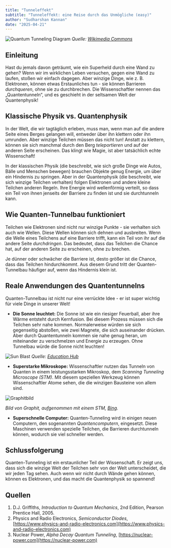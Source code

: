 ```yaml
---
title: "Tunneleffekt"
subtitle: "Tunneleffekt: eine Reise durch das Unmögliche (easy)"
author: "Sudharshan Kannan"
date: "2025-04-21"
---
```


![Quantum Tunneling Diagram](https://upload.wikimedia.org/wikipedia/commons/4/48/E14-V20-B1.gif)
_Quelle: [Wikimedia Commons](https://upload.wikimedia.org/wikipedia/commons/4/48/E14-V20-B1.gif)_

## Einleitung

Hast du jemals davon geträumt, wie ein Superheld durch eine Wand zu gehen? Wenn wir im wirklichen Leben versuchen, gegen eine Wand zu laufen, stoßen wir einfach dagegen. Aber winzige Dinge, wie z. B. Elektronen, können etwas Erstaunliches tun - sie können Barrieren _durchqueren_, ohne sie zu durchbrechen. Die Wissenschaftler nennen das „Quantentunneln“, und es geschieht in der seltsamen Welt der Quantenphysik!

## Klassische Physik vs. Quantenphysik

In der Welt, die wir tagtäglich erleben, muss man, wenn man auf die andere Seite eines Berges gelangen will, entweder über ihn klettern oder ihn umrunden. Aber winzige Teilchen müssen das nicht tun! Anstatt zu klettern, können sie sich manchmal durch den Berg _teleportieren_ und auf der anderen Seite erscheinen. Das klingt wie Magie, ist aber tatsächlich echte Wissenschaft!

In der klassischen Physik (die beschreibt, wie sich große Dinge wie Autos, Bälle und Menschen bewegen) brauchen Objekte genug Energie, um über ein Hindernis zu springen. Aber in der Quantenphysik (die beschreibt, wie sich winzige Teilchen verhalten) folgen Elektronen und andere kleine Teilchen anderen Regeln. Ihre Energie wird wellenförmig verteilt, so dass ein Teil von ihnen jenseits der Barriere zu finden ist und sie durchtunneln kann.

## Wie Quanten-Tunnelbau funktioniert

Teilchen wie Elektronen sind nicht nur winzige Punkte - sie verhalten sich auch wie Wellen. Diese Wellen können sich dehnen und ausbreiten. Wenn die Welle eines Teilchens auf eine Barriere trifft, kann ein Teil von ihr auf die andere Seite _durchdringen_. Das bedeutet, dass das Teilchen die Chance hat, auf der anderen Seite zu erscheinen, ohne zu brechen.

Je dünner oder schwächer die Barriere ist, desto größer ist die Chance, dass das Teilchen hindurchkommt. Aus diesem Grund tritt der Quanten-Tunnelbau häufiger auf, wenn das Hindernis klein ist.

## Reale Anwendungen des Quantentunnelns

Quanten-Tunnelbau ist nicht nur eine verrückte Idee - er ist super wichtig für viele Dinge in unserer Welt!

- **Die Sonne leuchtet:** Die Sonne ist wie ein riesiger Feuerball, aber ihre Wärme entsteht durch Kernfusion. Bei diesem Prozess müssen sich die Teilchen sehr nahe kommen. Normalerweise würden sie sich gegenseitig abstoßen, wie zwei Magnete, die sich auseinander drücken. Aber durch Quantentunneln kommen sie nahe genug heran, um miteinander zu verschmelzen und Energie zu erzeugen. Ohne Tunnelbau würde die Sonne nicht leuchten!

![Sun Blast](https://res.cloudinary.com/dtpgi0zck/image/upload/s--pVmnbd1F--/c_fill,h_260,w_380/v1/EducationHub/photos/sun-blasts-a-m66-flare.jpg)
_Quelle: [Education Hub](https://res.cloudinary.com/dtpgi0zck/image/upload/s--pVmnbd1F--/c_fill,h_260,w_380/v1/EducationHub/photos/sun-blasts-a-m66-flare.jpg)_

- **Superstarke Mikroskope:** Wissenschaftler nutzen das Tunneln von Quanten in einem leistungsstarken Mikroskop, dem _Scanning Tunneling Microscope (STM)_. Mit diesem speziellen Werkzeug können Wissenschaftler Atome sehen, die die winzigen Bausteine von allem sind.

![Graphitbild](https://th.bing.com/th/id/OIP.7u4y4L_4EZiZY_qKOSIO5QHaEs?w=265&h=180&c=7&r=0&o=5&dpr=1.3&pid=1.7“)

_Bild von Graphit, aufgenommen mit einem STM, [Bing](https://th.bing.com/th/id/OIP.7u4y4L_4EZiZY_qKOSIO5QHaEs?w=265&h=180&c=7&r=0&o=5&dpr=1.3&pid=1.7)._

- **Superschnelle Computer:** Quanten-Tunneling wird in einigen neuen Computern, den sogenannten _Quantencomputern_, eingesetzt. Diese Maschinen verwenden spezielle Teilchen, die Barrieren durchtunneln können, wodurch sie viel schneller werden.

## Schlussfolgerung

Quanten-Tunneling ist ein erstaunlicher Teil der Wissenschaft. Er zeigt uns, dass sich die winzige Welt der Teilchen sehr von der Welt unterscheidet, die wir jeden Tag sehen. Auch wenn wir nicht durch Wände gehen können, können es Elektronen, und das macht die Quantenphysik so spannend!

## Quellen

1. D.J. Griffiths, _Introduction to Quantum Mechanics_, 2nd Edition, Pearson Prentice Hall, 2005.
2. Physics and Radio Electronics, _Semiconductor Diodes_, [https://www.physics-and-radio-electronics.com](https://www.physics-and-radio-electronics.com)
3. Nuclear Power, _Alpha Decay Quantum Tunneling_, [https://nuclear-power.com](https://nuclear-power.com)
